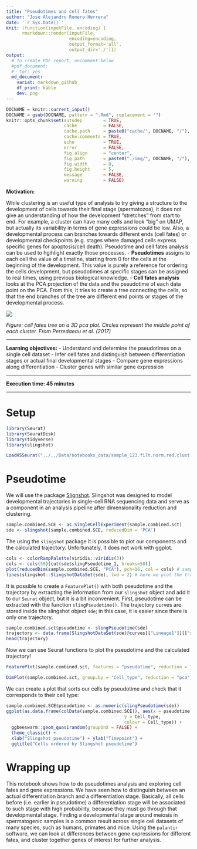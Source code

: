 ```yaml
---
title: "Pseudotimes and cell fates"
author: "Jose Alejandro Romero Herrera"
date: '`r Sys.Date()`'
knit: (function(inputFile, encoding) { 
      rmarkdown::render(inputFile,
                        encoding=encoding,
                        output_format='all',
                        output_dir='./')})
output:
  # To create PDF report, uncomment below
  #pdf_document:
  #  toc: yes
  md_document:
    variat: markdown_github
    df_print: kable
    dev: png
---
```


```r
DOCNAME = knitr::current_input()
DOCNAME = gsub(DOCNAME, pattern = ".Rmd", replacement = "")
knitr::opts_chunk$set(autodep        = TRUE,
                      cache          = FALSE,
                      cache.path     = paste0("cache/", DOCNAME, "/"),
                      cache.comments = TRUE,
                      echo           = TRUE,
                      error          = FALSE,
                      fig.align      = "center",
                      fig.path       = paste0("./img/", DOCNAME, "/"),
                      fig.width      = 8,
                      fig.height     = 5,
                      message        = FALSE,
                      warning        = FALSE)
```


**Motivation:**

While clustering is an useful type of analysis to try giving a structure to the development of cells towards their final stage (spermatozoa), it does not give an understanding of how the development "stretches" from start to end. For example, a cluster can have many cells and look "big" on UMAP, but actually its variability in terms of gene expressions could be low. Also, a developmental process can branches towards different ends (cell fates) or developmental checkpoints (e.g. stages where damaged cells express specific genes for apoptosis/cell death). Pseudotime and cell fates analysis can be used to hgihlight exactly those processes.
- **Pseudotimes** assigns to each cell the value of a timeline, starting from 0 for the cells at the beginning of the development. This value is purely a reference for ordering the cells development, but pseudotimes at specific stages can be assigned to real times, using previous biological knowledge.
- **Cell fates analysis** looks at the PCA projection of the data and the pseudotime of each data point on the PCA. From this, it tries to create a tree connecting the cells, so that the end branches of the tree are different end points or stages of the developmental process.


![](./img/Part06_pseudotime/differentiation.png)

*Figure: cell fates tree on a 3D pca plot. Circles represent the middle point of each cluster. From Perredaeau et al. (2017)*

***

**Learning objectives:**
- Understand and determine the pseudotimes on a single cell dataset
- Infer cell fates and distinguish between differentiation stages or actual final developmental stages
- Compare gene expressions along differentiation
- Cluster genes with similar gene expression

***

**Execution time: 45 minutes**

***

# Setup

```r
library(Seurat)
library(SeuratDisk)
library(tidyverse)
library(slingshot)

LoadH5Seurat("../../Data/notebooks_data/sample_123.filt.norm.red.clust.h5Seurat")
```

# Pseudotime

We will use the package [Slignshot](https://bioconductor.org/packages/release/bioc/vignettes/slingshot/inst/doc/vignette.html). Slingshot was designed to model developmental trajectories in single-cell RNA sequencing data and serve as a component in an analysis pipeline after dimensionality reduction and clustering.

```r
sample.combined.SCE <- as.SingleCellExperiment(sample.combined.sct)
sde <- slingshot(sample.combined.SCE, reducedDim = 'PCA')
```

The using the `slingshot` package it is possible to plot our components and the calculated trajectory. Unfortunately, it does not work with ggplot. 

```r
cols <- colorRampPalette(viridis::viridis(3))
cols <- cols(50)[cut(sde$slingPseudotime_1, breaks=50)]
plot(reducedDim(sample.combined.SCE, "PCA"), pch=16, col = cols) # sample.combined.SCE contains, PC1 and PC2, and colored by pseudotime
lines(slingshot::SlingshotDataSet(sde), lwd = 2) # here we plot the trajectory
```

It is possible to create a `FeaturePlot()` with both pseudotime and the trajectory by extracting the information from our `slingshot` object and add it to our `Seurat` object, but it is a bit inconvenient. First, pseudotime can be extracted with the function `slingPseudotime()`. The trajectory curves are stored inside the slingshot object `sde`; in this case, it is easier since there is only one trajectory. 

```r
sample.combined.sct$pseudotime <- slingPseudotime(sde)
trajectory <- data.frame(SlingshotDataSet(sde)@curves[["Lineage1"]][["s"]])
head(trajectory)
```

Now we can use Seurat functions to plot the pseudotime and the calculated trajectory!
```r
FeaturePlot(sample.combined.sct, features = "pseudotime", reduction = "pca") + scale_color_viridis_c() + geom_path(data = trajectory, aes(x = PC_1, y = PC_2))
```

```r
DimPlot(sample.combined.sct, group.by = "Cell_type", reduction = "pca")
```

We can create a plot that sorts our cells by pseudotime and check that it corresponds to their cell type:
```r
sample.combined.SCE$pseudotime <- as.numeric(slingPseudotime(sde))
ggplot(as.data.frame(colData(sample.combined.SCE)), aes(x = pseudotime,
                                             y = Cell_type,
                                             colour = Cell_type)) +
  ggbeeswarm::geom_quasirandom(groupOnX = FALSE) +
  theme_classic() +
  xlab("Slingshot pseudotime") + ylab("Timepoint") +
  ggtitle("Cells ordered by Slingshot pseudotime")
```


# Wrapping up

This notebook shows how to do pseudotimes analysis and exploring cell fates and gene expressions.
We have seen how to distinguish between an actual differentiation branch and a differentiation stage. Basically, all cells before (i.e. earlier in pseudotime) a differentiation stage will be associated to such stage with high probability, because they must go through that developmental stage. Finding a developmental stage around meiosis in spermatogenic samples is a common result across single cell datasets of many species, such as humans, primates and mice.
Using the `palantir` software, we can look at differences between gene expressions for different fates, and cluster together genes of interest for further analysis.